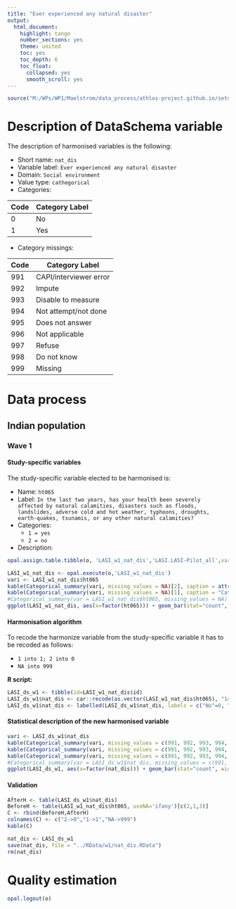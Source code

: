 ```yaml
---
title: "Ever experienced any natural disaster"
output:
  html_document:
    highlight: tango
    number_sections: yes
    theme: united
    toc: yes
    toc_depth: 6
    toc_float:
      collapsed: yes
      smooth_scroll: yes
---
```


<!-- ########################################################## --> 

<!-- # Installation, loading packages -->
<!-- **R script:** -->

```r
source("M:/WPs/WP1/Maelstrom/data_process/athlos-project.github.io/setup_ania.r")
```

<!-- ########################################################## --> 



# Description of DataSchema variable

The description of harmonised variables is the following:

* Short name: `nat_dis`
* Variable label: `Ever experienced any natural disaster`
* Domain: `Social environment`
* Value type: `cathegorical`
* Categories:

**Code** | **Category Label**
-------- | ------------------
0        | No
1        | Yes


* Category missings: 

**Code** | **Category Label**
----| ------------------
991 | CAPI/interviewer error
992 | Impute
993 | Disable to measure
994 | Not attempt/not done
995 | Does not answer
996 | Not applicable
997 | Refuse
998 | Do not know
999 | Missing


<!-- ########################################################## --> 

# Data process

## Indian population


### Wave 1

#### Study-specific variables

The study-specific variable elected to be harmonised is:

* Name: `ht065`
* Label: `In the last two years, has your health been severely affected by natural calamities, disasters such as floods, landslides, adverse cold and hot weather, typhoons, droughts, earth-quakes, tsunamis, or any other natural calamities?`
* Categories: 
    + `1 = yes`
    + `2 = no`
* Description:
```r
opal.assign.table.tibble(o, 'LASI_w1_nat_dis','LASI.LASI-Pilot_all',variables=list('ht065'), missings = TRUE)
```

```r
LASI_w1_nat_dis <- opal.execute(o,'LASI_w1_nat_dis')
vari <- LASI_w1_nat_dis$ht065
kable(Categorical_summary(vari, missing_values = NA)[2], caption = attributes(vari)$`spss::shortName`)
kable(Categorical_summary(vari, missing_values = NA)[1], caption = "Category")
#Categorical_summary(var = LASI_w1_nat_dis$ht065, missing_values = NA)
ggplot(LASI_w1_nat_dis, aes(x=factor(ht065))) + geom_bar(stat="count", width=0.4, fill="steelblue") + xlab("In the last two years, has your health been severely affected by natural calamities?") + ylab("Frequency")
```

#### Harmonisation algorithm
To recode the harmonize variable from the study-specific variable it has to be recoded as follows:  

* `1 into 1; 2 into 0`
* `NA into 999`


**R script:**

```r
LASI_ds_w1 <- tibble(id=LASI_w1_nat_dis$id)
LASI_ds_w1$nat_dis <- car::recode(as.vector(LASI_w1_nat_dis$ht065), "1='1'; 2='0'; NA=999")
LASI_ds_w1$nat_dis <- labelled(LASI_ds_w1$nat_dis, labels = c("No"=0, "Yes"=1, "Missing"=999, "Do not know"=998, "Refuse"=997, "Not applicable"=996, "Don't answer"=995,  "Not attempt/not done/not yet recorded"=994, "Disable to measure"=993, "Impute"=992, "CAPI/interviewer error"=991))
```

#### Statistical description of the new harmonised variable
```r
vari <- LASI_ds_w1$nat_dis
kable(Categorical_summary(vari, missing_values = c(991, 992, 993, 994, 995, 996, 997, 998, 999))[3]) 
kable(Categorical_summary(vari, missing_values = c(991, 992, 993, 994, 995, 996, 997, 998, 999))[1], caption = "Category")
kable(Categorical_summary(vari, missing_values = c(991, 992, 993, 994, 995, 996, 997, 998, 999))[2], caption = "Type of missing")
#Categorical_summary(var = LASI_ds_w1$nat_dis, missing_values = c(991, 992, 993, 994, 995, 996, 997, 998, 999))
ggplot(LASI_ds_w1, aes(x=factor(nat_dis))) + geom_bar(stat="count", width=0.4, fill="steelblue") + xlab("Ever experienced any natural disaster") + ylab("Frequency")
```

#### Validation
```r
AfterH <- table(LASI_ds_w1$nat_dis)
BeforeH <- table(LASI_w1_nat_dis$ht065, useNA='ifany')[c(2,1,3)]
C <- rbind(BeforeH,AfterH)
colnames(C) <- c("2->0","1->1","NA->999")
kable(C)
```

```r
nat_dis <- LASI_ds_w1
save(nat_dis, file = "../RData/w1/nat_dis.RData")
rm(nat_dis)


```

# Quality estimation
```r
opal.logout(o)
```



